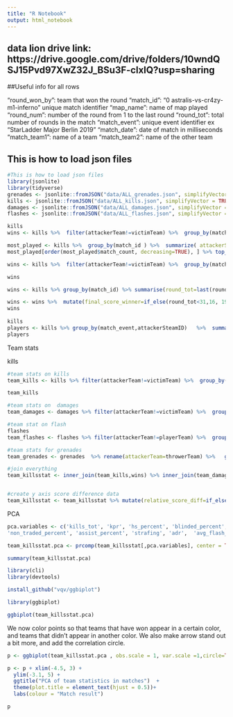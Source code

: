 ```yaml
---
title: "R Notebook"
output: html_notebook
---
```


## data lion drive link: https://drive.google.com/drive/folders/10wndQSJ15Pvd97XwZ32J_BSu3F-clxIQ?usp=sharing


##Useful info for all rows

"round_won_by": team that won the round
 "match_id": "0 astralis-vs-cr4zy-m1-inferno" unique match identifier
"map_name": name of map played
 "round_num": number of the round from 1 to the last round
"round_tot": total number of rounds in the match
"match_event": unique event identifier ex "StarLadder Major Berlin 2019"
"match_date": date of match in milliseconds
"match_team1": name of a team
"match_team2": name of the other team


## This is how to load json files

```r
#This is how to load json files 
library(jsonlite)
library(tidyverse)
grenades <- jsonlite::fromJSON("data/ALL_grenades.json", simplifyVector = TRUE)
kills <- jsonlite::fromJSON("data/ALL_kills.json", simplifyVector = TRUE)
damages <- jsonlite::fromJSON("data/ALL_damages.json", simplifyVector = TRUE)
flashes <- jsonlite::fromJSON("data/ALL_flashes.json", simplifyVector = TRUE)
```

```r
kills
wins <- kills %>%  filter(attackerTeam!=victimTeam) %>%  group_by(match_id,round_num) %>% summarise(map=last(map_name),T_team=last(if_else(attackerSide=="T","T","CT")))

most_played <- kills %>%  group_by(match_id ) %>%  summarize( attackerSteamID=last(attackerSteamID),attackerName=last(attackerName) ) %>% group_by(attackerSteamID) %>% summarize(name=last(attackerName),match_count=n())
most_played[order(most_played$match_count, decreasing=TRUE), ] %>% top_n(30)

wins <- kills %>%  filter(attackerTeam!=victimTeam) %>%  group_by(match_id,round_num) %>% summarise(map=last(map_name),winner=last(round_won_by),T_team=last(if_else(attackerSide=="T",attackerTeam,victimTeam)))

wins
```


```r


wins <- kills %>% group_by(match_id) %>% summarise(round_tot=last(round_tot)+1,team1=last(match_team1),team2=last(match_team2),winner=last(round_won_by),looser=if_else(last(round_won_by)!=last(match_team1),last(match_team1),last(team2)))

wins <- wins %>%  mutate(final_score_winner=if_else(round_tot<31,16, 19+3*(  (round_tot-31)%/%6))) %>%  mutate(final_score_looser=round_tot-final_score_winner) %>% mutate(score_diff=(final_score_winner-final_score_looser)/round_tot)
wins
               
kills
players <- kills %>% group_by(match_event,attackerSteamID)   %>%  summarise(name=last(attackerName),team=last(attackerTeam),date=last(match_date),event=last(match_event)  )
players
```



Team stats

kills

```r
#team stats on kills
team_kills <- kills %>% filter(attackerTeam!=victimTeam) %>%  group_by(match_id,attackerTeam) %>% summarise(kills_tot=n(),kpr=n()/last(round_tot),team=last(attackerTeam),hs_percent= sum(isHeadshot==TRUE)/n(),blinded_percent=sum(attackerBlinded==TRUE)/n(),blinded_percent=sum(victimBlinded==TRUE)/n(),first_kill_percent=sum(isFirstKill==TRUE)/last(round_tot),first_kill_percent=sum(isFirstKill==TRUE)/last(round_tot),non_traded_percent=sum(isTrade==FALSE)/n(),assist_percent= sum(!is.na(assisterTeam))/last(round_tot))

team_kills

#team stats on  damages
team_damages <- damages %>% filter(attackerTeam!=victimTeam) %>%  group_by(match_id,attackerTeam) %>% summarise(adr=sum(hpDamageTaken)/last(round_tot),team=last(attackerTeam),strafing=sum(attackerStrafe==TRUE)/n())

#team stat on flash 
flashes
team_flashes <- flashes %>% filter(attackerTeam!=playerTeam) %>%  group_by(match_id,attackerTeam) %>% summarise(avg_flash_duration=sum(flashDuration)/last(round_tot),team=last(attackerTeam))

#team stats for grenades
team_grenades <- grenades  %>% rename(attackerTeam=throwerTeam) %>%   group_by(match_id,attackerTeam) %>% summarise(grenades_per_round=n()/last(round_tot),team=last(attackerTeam),smokes_per_round=sum("Smoke Grenade"==grenadeType)/last(round_tot),attack_grenades_round=sum("Smoke Grenade"!=grenadeType)/last(round_tot),event=last(match_event))

#join everything
team_killsstat <- inner_join(team_kills,wins) %>% inner_join(team_damages) %>% inner_join(team_flashes) %>%  inner_join(team_grenades)  


#create y axis score difference data
team_killsstat <- team_killsstat %>% mutate(relative_score_diff=if_else(winner!=attackerTeam,-score_diff,score_diff))

```




PCA

```r

pca.variables <- c('kills_tot', 'kpr', 'hs_percent', 'blinded_percent', 'first_kill_percent',
'non_traded_percent', 'assist_percent', 'strafing', 'adr',  'avg_flash_duration', 'grenades_per_round')

team_killsstat.pca <- prcomp(team_killsstat[,pca.variables], center = TRUE,scale. = TRUE)

summary(team_killsstat.pca)

```


```r
library(cli)
library(devtools)
```


```r
install_github("vqv/ggbiplot")
```

```r
library(ggbiplot)

ggbiplot(team_killsstat.pca)
```

We now color points so that teams that have won appear in a certain color, and teams that didn't appear in another color. We also make arrow stand out a bit more, and add the correlation circle.

```r

p <- ggbiplot(team_killsstat.pca , obs.scale = 1, var.scale =1,circle=TRUE, groups=team_killsstat$win,varname.adjust = 1.7, varname.size = 2.3,  alpha = 0.7)

p <- p + xlim(-4.5, 3) + 
  ylim(-3.1, 5) + 
  ggtitle("PCA of team statistics in matches")  +
  theme(plot.title = element_text(hjust = 0.5))+ 
  labs(colour = "Match result") 

p
```

